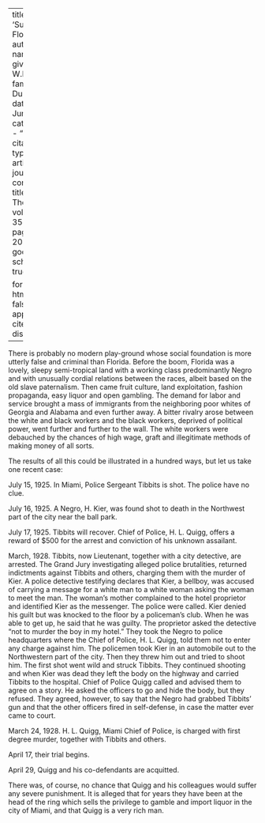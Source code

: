 
---
title: 'Sunny Florida'
author:
  - name:
      given: W.E.B.
      family: Du Bois
date: Jun. 1928
categories: 
  - ""
citation: 
  type: article-journal
  container-title: The Crisis
  volume: 35
  issue: 6
  page: 203-204
google-scholar: true

format:
  html:
    toc: false
    appendix-cite-as: display
---



There is probably no modern play-ground whose social foundation is more
utterly false and criminal than Florida. Before the boom, Florida was a
lovely, sleepy semi-tropical land with a working class predominantly Negro and with unusually cordial
relations between the races, albeit based on the old slave paternalism.
Then came fruit culture, land exploitation, fashion propaganda, easy
liquor and open gambling. The demand for labor and service brought a
mass of immigrants from the neighboring poor whites of Georgia and
Alabama and even further away. A bitter rivalry arose between the white
and black workers and the black workers, deprived of political power,
went further and further to the wall. The white workers were debauched
by the chances of high wage, graft and illegitimate methods of making
money of all sorts.

The results of all this could be illustrated in a hundred ways, but let
us take one recent case:

July 15, 1925. In Miami, Police Sergeant Tibbits is shot. The police
have no clue.

July 16, 1925. A Negro, H. Kier, was found shot to death in the
Northwest part of the city near the ball park.

July 17, 1925. Tibbits will recover. Chief of Police, H. L. Quigg,
offers a reward of $500 for the arrest and conviction of his unknown
assailant.

March, 1928. Tibbits, now Lieutenant, together with a city detective,
are arrested. The Grand Jury investigating alleged police brutalities,
returned indictments against Tibbits and others, charging them with the
murder of Kier. A police detective testifying declares that Kier, a
bellboy, was accused of carrying a message for a white man to a white
woman asking the woman to meet the man. The woman's mother complained to
the hotel proprietor and identified Kier as the messenger. The police
were called. Kier denied his guilt but was knocked to the floor by a
policeman's club. When he was able to get up, he said that he was
guilty. The proprietor asked the detective "not to murder the boy in my
hotel." They took the Negro to police headquarters where the Chief of
Police, H. L. Quigg, told them not to enter any charge against him. The
policemen took Kier in an automobile out to the Northwestern part of the
city. Then they threw him out and tried to shoot him. The first shot
went wild and struck Tibbits. They continued shooting and when Kier was
dead they left the body on the highway and carried Tibbits to the
hospital. Chief of Police Quigg called and advised them to agree on a
story. He asked the officers to go and hide the body, but they refused.
They agreed, however, to say that the Negro had grabbed Tibbits' gun and
that the other officers fired in self-defense, in case the matter ever
came to court.

March 24, 1928. H. L. Quigg, Miami Chief of Police, is charged with
first degree murder, together with Tibbits and others.

April 17, their trial begins.

April 29, Quigg and his co-defendants are acquitted.

There was, of course, no chance that Quigg and his colleagues would
suffer any severe punishment. It is alleged that for years they have
been at the head of the ring which sells the privilege to gamble and
import liquor in the city of Miami, and that Quigg is a very rich man.

